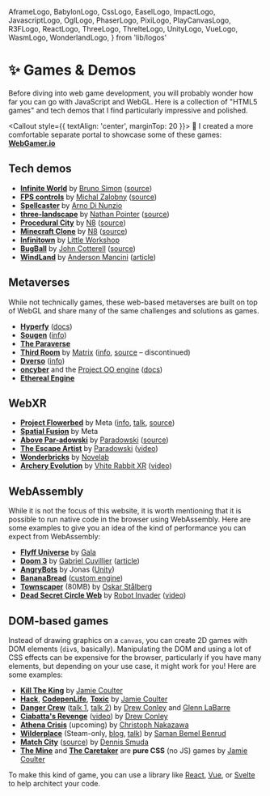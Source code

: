   AframeLogo,
  BabylonLogo,
  CssLogo,
  EaselLogo,
  ImpactLogo,
  JavascriptLogo,
  OglLogo,
  PhaserLogo,
  PixiLogo,
  PlayCanvasLogo,
  R3FLogo,
  ReactLogo,
  ThreeLogo,
  ThrelteLogo,
  UnityLogo,
  VueLogo,
  WasmLogo,
  WonderlandLogo,
} from 'lib/logos'

# ✨ Games & Demos

<NoBulletListStyles />

Before diving into web game development, you will probably wonder how far you can go with JavaScript and WebGL. Here is a collection of "HTML5 games" and tech demos that I find particularly impressive and polished.

<Callout style={{ textAlign: 'center', marginTop: 20 }}>
  🎉 I created a more comfortable separate portal to showcase some of these games:
  [**WebGamer.io**](https://webgamer.io)
</Callout>

<div style={{ margin: '32px 0' }}>
  <Games />
</div>

## Tech demos

- <ThreeLogo /> [**Infinite World**](https://infinite-world.vercel.app/) by [Bruno
  Simon](https://twitter.com/bruno_simon) ([source](https://github.com/brunosimon/infinite-world))
- <ThreeLogo /> [**FPS controls**](https://portfolio2022.michalzalobny.com/projects/first-person) by
  [Michal Zalobny](https://twitter.com/michalzalobny/status/1589575885601968128)
  ([source](https://github.com/michalzalobny/creative-bay/tree/main/src/containers/projects/FirstPerson))
- <ThreeLogo /> [**Spellcaster**](https://adinunz.io/spellcaster/) by [Arno Di
  Nunzio](https://twitter.com/aqro)
- <R3FLogo /> [**three-landscape**](https://three-landscape.vercel.app/) by [Nathan
  Pointer](https://twitter.com/nwpointer) ([source](https://github.com/nwpointer/three-landscape))
- <ThreeLogo /> [**Procedural City**](https://n8python.github.io/city/) by
  [N8](https://twitter.com/N8Programs) ([source](https://github.com/N8python/city))
- <ThreeLogo /> [**Minecraft Clone**](https://n8python.github.io/minecraftClone/) by
  [N8](https://twitter.com/N8Programs) ([source](https://github.com/N8python/minecraftClone))
- <ThreeLogo /> [**Infinitown**](https://demos.littleworkshop.fr/infinitown) by [Little
  Workshop](https://www.littleworkshop.fr/)
- <ThreeLogo /> [**BugBall**](https://www.johnc.pro/bugball/indexHIFI.html) by [John
  Cotterell](https://www.johnc.pro/) ([source](https://github.com/Cotterzz/titaniumballz))
- <ThreeLogo /> [**WindLand**](https://windland-neotix.vercel.app/) by [Anderson
  Mancini](https://twitter.com/Andersonmancini)
  ([article](https://tympanus.net/codrops/2022/04/25/case-study-windland-an-immersive-three-js-experience/))

## Metaverses

While not technically games, these web-based metaverses are built on top of WebGL and share many of the same challenges and solutions as games.

- <R3FLogo /> [**Hyperfy**](https://hyperfy.io) ([docs](https://docs.hyperfy.io/))
- <R3FLogo /> [**Sougen**](https://sougen.co/)
  ([info](https://docs.sougen.co/sougen-technical-advantages/webgl-powered))
- <R3FLogo /> [**The Paraverse**](https://paraverse.paragonsnft.com/)
- <ThreeLogo /> [**Third Room**](https://thirdroom.io/) by [Matrix](https://www.matrix.org/)
  ([info](https://thirdroom.io/preview#how-does-it-work),
  [source](https://github.com/matrix-org/thirdroom/) – discontinued)
- <ThreeLogo /> [**Dverso**](https://dverso.io/)
  ([info](https://dverso.notion.site/Welcome-to-dverso-s-whitepaper-148dea1069454546a8d1cda80b402dd1))
- <ThreeLogo /> [**oncyber**](https://oncyber.io/) and the [Project OO
  engine](https://oo.oncyber.io/) ([docs](https://doocs.oncyber.io/))
- <ThreeLogo /> [**Ethereal Engine**](https://www.etherealengine.com/explore)

## WebXR

- <ThreeLogo /> [**Project Flowerbed**](https://flowerbed.metademolab.com/) by Meta
  ([info](https://developer.oculus.com/blog/project-flowerbed-a-webxr-case-study/),
  [talk](https://www.facebook.com/RealityLabs/videos/783508189585692),
  [source](https://github.com/meta-quest/ProjectFlowerbed))
- <ThreeLogo /> [**Spatial Fusion**](https://spatialfusion.io/) by Meta
- <AframeLogo /> [**Above Par-adowski**](https://aboveparadowski.com/) by
  [Paradowski](https://twitter.com/paracreative)
  ([source](https://glitch.com/edit/#!/above-par-adowski-mini-golf-par-t-2))
- <WonderlandLogo /> [**The Escape Artist**](https://esc.art/) by
  [Paradowski](https://twitter.com/paracreative)
  ([video](https://paradowski.com/stories/escape-artist-out-now))
- <WonderlandLogo /> [**Wonderbricks**](https://heyvr.io/game/wonderbricks/) by
  [Novelab](https://novelab.io)
- <WonderlandLogo /> [**Archery Evolution**](https://heyvr.io/game/archery-evolution/) by [Vhite
  Rabbit XR](https://twitter.com/vhiterabbitvr)
  ([video](https://twitter.com/SrileXR/status/1713667369422242035))

## WebAssembly

While it is not the focus of this website, it is worth mentioning that it is possible to run native code in the browser using WebAssembly. Here are some examples to give you an idea of the kind of performance you can expect from WebAssembly:

- <WasmLogo /> [**Flyff Universe**](https://universe.flyff.com/play) by
  [Gala](https://en.wikipedia.org/wiki/Gala_Inc.)
- <WasmLogo /> [**Doom 3**](https://wasm.continuation-labs.com/d3demo/) by [Gabriel
  Cuvillier](https://github.com/gabrielcuvillier)
  ([article](https://www.continuation-labs.com/projects/d3wasm/))
- <WasmLogo /> [**AngryBots**](https://beta.unity3d.com/jonas/AngryBots/) by Jonas
  ([Unity](https://unity.com/))
- <WasmLogo /> [**BananaBread**](https://kripken.github.io/misc-js-benchmarks/banana/) ([custom
  engine](https://github.com/kripken/BananaBread/))
- <UnityLogo /> [**Townscaper**](https://oskarstalberg.com/Townscaper/) (80MB) by [Oskar
  Stålberg](https://twitter.com/OskSta)
- <WonderlandLogo /> [**Dead Secret Circle
  Web**](https://robot-invader.itch.io/dead-secret-circle-demo) by [Robot
  Invader](http://robotinvader.com/)
  ([video](https://twitter.com/WebXREngine/status/1714629904724271413))

## DOM-based games

Instead of drawing graphics on a `canvas`, you can create 2D games with DOM elements (`div`s, basically). Manipulating the DOM and using a lot of CSS effects can be expensive for the browser, particularly if you have many elements, but depending on your use case, it might work for you! Here are some examples:

- <CssLogo /> <VueLogo /> [**Kill The King**](https://codepen.io/jcoulterdesign/full/MWeZWxQ) by
  [Jamie Coulter](https://twitter.com/jamiecoulter89)
- <CssLogo /> <JavascriptLogo /> [**Hack**](https://codepen.io/jcoulterdesign/full/abYNyLq),
  [**CodepenLife**](https://codepen.io/jcoulterdesign/full/YvgpZW),
  [**Toxic**](https://codepen.io/jcoulterdesign/full/MWYKzaq) by [Jamie
  Coulter](https://twitter.com/jamiecoulter89)
- <CssLogo /> <ReactLogo /> [**Danger Crew**](https://thedangercrew.com/) ([talk
  1](https://www.youtube.com/watch?v=0pfLapmfxdY), [talk
  2](https://www.youtube.com/watch?v=nHaiLWUaWWw)) by [Drew
  Conley](https://twitter.com/drewconley13) and [Glenn LaBarre](https://twitter.com/GlennLaBarre)
- <CssLogo /> <ReactLogo /> [**Ciabatta's Revenge**](https://drewconley.itch.io/ciabattas-revenge)
  ([video](https://www.youtube.com/watch?v=4UiwfGaQGFA)) by [Drew
  Conley](https://twitter.com/drewconley13)
- <CssLogo /> <ReactLogo /> [**Athena Crisis**](https://athenacrisis.com/) (upcoming) by [Christoph
  Nakazawa](https://twitter.com/cpojer)
- <CssLogo /> <ReactLogo /> [**Wilderplace**](https://wilderplace.place/) (Steam-only,
  [blog](https://trashmoon.com/blog/), [talk](https://www.youtube.com/watch?v=yWzHEWJi7IE)) by
  [Saman Bemel Benrud](https://trashmoon.com/)
- <CssLogo /> [**Match City**](https://dennissmuda.github.io/match-city/)
  ([source](https://github.com/DennisSmuda/match-city)) by [Dennis Smuda](https://dennissmuda.com/)
- <CssLogo /> [**The Mine**](https://codepen.io/jcoulterdesign/full/NOMeEb) and [**The
  Caretaker**](https://codepen.io/jcoulterdesign/full/WNxjVbW) are **pure CSS** (no JS) games by
  [Jamie Coulter](https://twitter.com/jamiecoulter89)

To make this kind of game, you can use a library like [React](https://reactjs.org/), [Vue](https://vuejs.org/), or [Svelte](https://svelte.dev/) to help architect your code.
